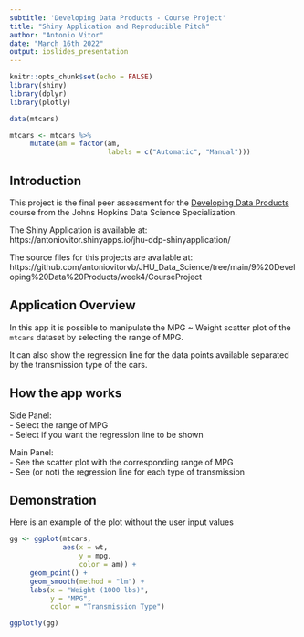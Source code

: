 ```yaml
---
subtitle: 'Developing Data Products - Course Project'
title: "Shiny Application and Reproducible Pitch"
author: "Antonio Vitor"
date: "March 16th 2022"
output: ioslides_presentation
---
```


```r
knitr::opts_chunk$set(echo = FALSE)
library(shiny)
library(dplyr)
library(plotly)

data(mtcars)

mtcars <- mtcars %>%
     mutate(am = factor(am,
                        labels = c("Automatic", "Manual")))
```

## Introduction

This project is the final peer assessment for the [Developing Data Products](https://www.coursera.org/learn/data-products?specialization=jhu-data-science) course from the Johns Hopkins Data Science Specialization.

The Shiny Application is available at: <br>
https://antoniovitor.shinyapps.io/jhu-ddp-shinyapplication/

The source files for this projects are available at: <br>
https://github.com/antoniovitorvb/JHU_Data_Science/tree/main/9%20Developing%20Data%20Products/week4/CourseProject

## Application Overview

In this app it is possible to manipulate the MPG ~ Weight scatter plot of the `mtcars` dataset by selecting the range of MPG.

It can also show the regression line for the data points available separated by the transmission type of the cars.

## How the app works

Side Panel:  
- Select the range of MPG  
- Select if you want the regression line to be shown  

Main Panel:  
- See the scatter plot with the corresponding range of MPG  
- See (or not) the regression line for each type of transmission  

## Demonstration

Here is an example of the plot without the user input values

```r
gg <- ggplot(mtcars,
             aes(x = wt,
                 y = mpg,
                 color = am)) +
     geom_point() +
     geom_smooth(method = "lm") +
     labs(x = "Weight (1000 lbs)",
          y = "MPG",
          color = "Transmission Type")

ggplotly(gg)
```

